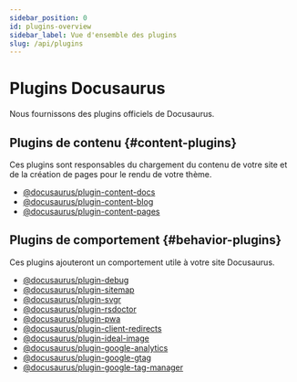 ```yaml
---
sidebar_position: 0
id: plugins-overview
sidebar_label: Vue d'ensemble des plugins
slug: /api/plugins
---
```


# Plugins Docusaurus

Nous fournissons des plugins officiels de Docusaurus.

## Plugins de contenu {#content-plugins}

Ces plugins sont responsables du chargement du contenu de votre site et de la création de pages pour le rendu de votre thème.

- [@docusaurus/plugin-content-docs](./plugin-content-docs.mdx)
- [@docusaurus/plugin-content-blog](./plugin-content-blog.mdx)
- [@docusaurus/plugin-content-pages](./plugin-content-pages.mdx)

## Plugins de comportement {#behavior-plugins}

Ces plugins ajouteront un comportement utile à votre site Docusaurus.

- [@docusaurus/plugin-debug](./plugin-debug.mdx)
- [@docusaurus/plugin-sitemap](./plugin-sitemap.mdx)
- [@docusaurus/plugin-svgr](./plugin-svgr.mdx)
- [@docusaurus/plugin-rsdoctor](./plugin-rsdoctor.mdx)
- [@docusaurus/plugin-pwa](./plugin-pwa.mdx)
- [@docusaurus/plugin-client-redirects](./plugin-client-redirects.mdx)
- [@docusaurus/plugin-ideal-image](./plugin-ideal-image.mdx)
- [@docusaurus/plugin-google-analytics](./plugin-google-analytics.mdx)
- [@docusaurus/plugin-google-gtag](./plugin-google-gtag.mdx)
- [@docusaurus/plugin-google-tag-manager](./plugin-google-tag-manager.mdx)
